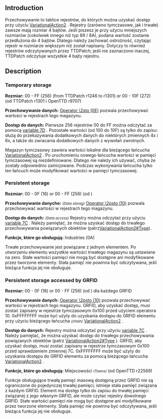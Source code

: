 {{pl/Development/NewGRF/inne strony|en=newgrf-specs.tt-wiki.net/wiki/Storages|pl=pl/Development/NewGRF/NFO Specs/Storages}}
==Introduction==

Przechowywanie to tablice rejestrów, do których można uzyskać dostęp przy użyciu  [[pl/Development/NewGRF/NFO Specs/VariationalAction2/Main Page|VariationalAction2]] . Rejestry (zarówno tymczasowe, jak i trwałe) zawsze mają rozmiar 4 bajtów. Jeśli piszesz je przy użyciu mniejszych rozmiarów (cokolwiek innego niż typ 89 / 8A), podana wartość zostanie przedłużona do 4 bajtów. Dlatego należy zachować ostrożność, czytając rejestr w rozmiarze większym niż został napisany. Dotyczy to również rejestrów odczytywanych przez TTDPatch; jeśli nie zaznaczono inaczej, TTDPatch odczytuje wszystkie 4 bajty rejestru.

==Description==
===Temporary storage===
{{pl/Development/NewGRF/ottdp|0.6|2.6}}

'''Rozmiar:''' 00 - FF (256) (from TTDPatch r1246 to r1301) or 00 - 10F (272) (od TTDPatch r1301 i OpenTTD r9707)

'''Przechowywanie danych:''' [[pl/Development/NewGRF/NFO Specs/VarAction2Advanced#operator|Operator \2sto (0E)]] pozwala przechowywać wartości w rejestrach tego magazynu.

'''Dostęp do danych:''' Pierwsze 256 rejestrów 00 do FF można odczytać za pomocą  [[pl/Development/NewGRF/NFO Specs/VariationalAction2/Main Page#variable|variable 7D]] . Pozostałe wartości (od 100 do 10F) są tylko do zapisu: służą do przekazywania dodatkowych danych do niektórych zmiennych 4x i 6x, a także do zwracania dodatkowych danych z wywołań zwrotnych.


Magazyn tymczasowy zawiera wartości lokalne dla bieżącego łańcucha [[pl/Development/NewGRF/NFO Specs/VariationalAction2/Main Page|VariationalAction2]] . Po uruchomieniu nowego łańcucha wartości w pamięci tymczasowej są niezdefiniowane. Dlatego nie należy ich używać, chyba że zostały odpowiednio zainicjowane. Podczas wykonywania łańcucha tylko ten łańcuch może modyfikować wartości w pamięci tymczasowej.

===Persistent storage===
{{pl/Development/NewGRF/ottdp|0.6|2.6}}

'''Rozmiar:''' 00 - 0F (16) or 00 - FF (256) (od {{pl/Development/NewGRF/ottd|1.9|6391d49}})

'''Przechowywanie danyche:''' <small>''(Data storag)''</small> [[pl/Development/NewGRF/NFO Specs/VarAction2Advanced#operator|Operator \2psto (10)]] pozwala przechowywać wartości w rejestrach tego magazynu.

'''Dostęp do danych:''' <small>''(Data access)''</small> Rejestry można odczytać przy użyciu  [[pl/Development/NewGRF/NFO Specs/VariationalAction2/Main Page#variable|variable 7C]] . Należy pamiętać, że można uzyskać dostęp do trwałego przechowywania powiązanych obiektów (patrz[[pl/Development/NewGRF/NFO Specs/VariationalAction2/Main Page#type|VariationalAction2#Type]]).

'''Funkcje, które go obsługują:''' Industries (0A)


Trwałe przechowywanie jest powiązane z jednym elementem. Po utworzeniu elementu wszystkie wartości trwałego magazynu są ustawiane na zero. Stałe wartości pamięci nie mogą być dostępne ani modyfikowane przez tworzone elementy. Stała pamięć nie powinna być odczytywana, jeśli bieżąca funkcja jej nie obsługuje.

===Persistent storage accessed by GRFID===
{{pl/Development/NewGRF/ottdp|1.2|ottdrev=r22569}}

'''Rozmiar:''' 00 - 0F (16) or 00 - FF (256) (od {{pl/Development/NewGRF/ottd|1.9|6391d49}}) dla każdego GRFID

'''Przechowywanie danych:''' [[pl/Development/NewGRF/NFO Specs/VarAction2Advanced#operator|Operator \2psto (10)]] pozwala przechowywać wartości w rejestrach tego magazynu. GRFID, aby uzyskać dostęp, musi zostać zapisany w rejestrze tymczasowym 0x100 przed użyciem operatora 10. 0xFFFFFFFF może być użyty do uzyskania dostępu do GRFID elementu przy użyciu bieżącego łańcucha <small>''
(chain)''</small> [[pl/Development/NewGRF/NFO Specs/VariationalAction2/Main Page|VariationalAction2]] .

'''Dostęp do danych:''' Rejestry można odczytać przy użyciu  [[pl/Development/NewGRF/NFO Specs/VariationalAction2/Main Page#variable|variable 7C]] . Należy pamiętać, że można uzyskać dostęp do trwałego przechowywania powiązanych obiektów (patrz  [[pl/Development/NewGRF/NFO Specs/VariationalAction2/Main Page#type|VariationalAction2#Type]] ). GRFID, aby uzyskać dostęp, musi zostać zapisany w rejestrze tymczasowym 0x100 przed sprawdzeniem zmiennej 7C. 0xFFFFFFFF może być użyty do uzyskania dostępu do GRFID elementu za pomocą bieżącego łańcucha  [[pl/Development/NewGRF/NFO Specs/VariationalAction2/Main Page|VariationalAction2]] .

'''Funkcje, które go obsługują:''' Miejscowości <small>''(Towns)''</small> (od OpenTTD r22569)


Funkcje obsługujące trwałą pamięć masową dostępną przez GRFID nie są ograniczone do pojedynczej trwałej pamięci; istnieje stała pamięć związana z każdym GRFID. Element ma dostęp tylko do zapisu do trwałej pamięci związanej z jego własnym GRFID, ale może czytać rejestry dowolnego GRFID. Stałe wartości pamięci nie mogą być dostępne ani modyfikowane przez tworzone elementy. Stała pamięć nie powinna być odczytywana, jeśli bieżąca funkcja jej nie obsługuje.